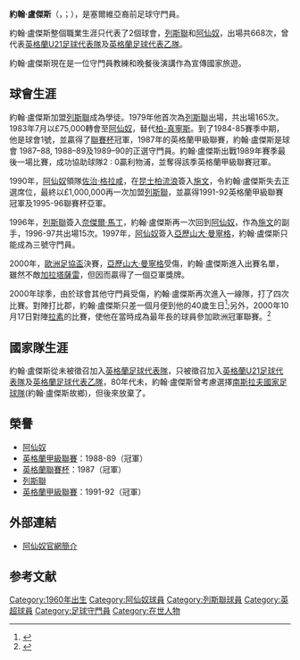 {{noteTA
|G1=arsenal
|G2=足球
}}
{{Football player infobox 
|  playername     = 約翰·盧傑斯<br />''John Lukic''
|  image          = 
|  fullname       = Jovan "John" Lukic
|  nickname       = 
|  dateofbirth    = {{birth date and age|1960|12|11}} 
|  height         = {{height|m=1.93}}
|  cityofbirth    = [[切斯特菲爾德|切斯特菲爾德]] 
|  countryofbirth = [[英格蘭|英格蘭]]
|  currentclub    = 
|  position       = [[守門員|守門員]]
|  clubnumber     = 
| youthyears1 = 
| youthclubs1 = [[列斯聯|列斯聯]]
| years1 = 1978–1983
| clubs1 = [[列斯聯|列斯聯]]
| caps1 = 165
| goals1 = 0
| years2 = 1983–1990
| clubs2 = [[阿仙奴|阿仙奴]]
| caps2 = 223
| goals2 = 0
| years3 = 1980–1996
| clubs3 = [[列斯聯|列斯聯]]
| caps3 = 265
| goals3 = 0
| years4 = 1992–1993
| clubs4 = [[阿仙奴|阿仙奴]]
| caps4 = 15
| goals4 = 0
| nationalyears1 = 1980–1981
| nationalteam1  = [[英格蘭21歲以下足球代表隊|英格蘭U21]]
| nationalcaps1  = 7
| nationalgoals1 = 0
| nationalyears2 = 1990
| nationalteam2  = [[英格蘭足球代表乙隊|英格蘭足球代表乙隊]]
| nationalcaps2  = 1
| nationalgoals2 = 0
}}
'''約翰·盧傑斯'''（{{lang-en|'''Jovan "John" Lukic'''}}，{{lang-sr|Јован "Џон" Лукић}}；{{bd|1960年|12月11日}}），是塞爾維亞裔前足球守門員。

約翰·盧傑斯整個職業生涯只代表了2個球會，[[列斯聯|列斯聯]]和[[阿仙奴|阿仙奴]]，出場共668次，曾代表[[英格蘭21歲以下足球代表隊|英格蘭U21足球代表隊]]及[[英格蘭足球代表乙隊|英格蘭足球代表乙隊]]。

約翰·盧傑斯現在是一位守門員教練和晚餐後演講作為宣傳國家旅遊。

==球會生涯==
約翰·盧傑斯加盟[[列斯聯|列斯聯]]成為學徒。1979年他首次為[[列斯聯|列斯聯]]出場，共出場165次。1983年7月以£75,000轉會至[[阿仙奴|阿仙奴]]，替代[[柏-真寧斯|柏-真寧斯]]。到了1984-85賽季中期，他是球會1號，並贏得了[[英格蘭聯賽盃|聯賽杯]]冠軍，1987年的英格蘭甲級聯賽，約翰·盧傑斯是球會 1987–88, 1988–89及1989–90的正選守門員。約翰·盧傑斯出戰1989年賽季最後一場比賽，成功協助球隊2 : 0贏利物浦，並奪得該季英格蘭甲級聯賽冠軍。

1990年，[[阿仙奴|阿仙奴]]領隊[[佐治·格拉咸|佐治·格拉咸]]，在[[昆士柏流浪|昆士柏流浪]]簽入[[施文|施文]]，令約翰·盧傑斯失去正選席位，最終以£1,000,000再一次加盟[[列斯聯|列斯聯]]，並贏得1991-92英格蘭甲級聯賽冠軍及1995-96聯賽杯亞軍。

1996年，[[列斯聯|列斯聯]]簽入[[奈傑爾·馬丁|奈傑爾·馬丁]]，約翰·盧傑斯再一次回到[[阿仙奴|阿仙奴]]，作為[[施文|施文]]的副手，1996-97共出場15次。1997年，[[阿仙奴|阿仙奴]]簽入[[亞歷山大·曼寧格|亞歷山大·曼寧格]]，約翰·盧傑斯只能成為三號守門員。

2000年，[[歐洲足協盃|歐洲足協盃]]決賽，[[亞歷山大·曼寧格|亞歷山大·曼寧格]]受傷，約翰·盧傑斯進入出賽名單，雖然不敵[[加拉塔薩雷|加拉塔薩雷]]，但因而贏得了一個亞軍獎牌。

2000年球季，由於球會其他守門員受傷，約翰·盧傑斯再次進入一線隊，打了四次比賽。對陣打比郡，約翰·盧傑斯只差一個月便到他的40歲生日<ref>{{cite news|url=http://news.bbc.co.uk/sport1/hi/football/eng_prem/1017362.stm|title=Gunners fire blanks against Derby|publisher=[[BBC|BBC]]|date=11 November 2000|accessdate=21 March 2010|archive-date=2002-09-21|archive-url=https://web.archive.org/web/20020921231738/http://news.bbc.co.uk/sport1/hi/football/eng_prem/1017362.stm|dead-url=no}}</ref>;另外，2000年10月17日對陣[[拉素|拉素]]的比賽，使他在當時成為最年長的球員參加歐洲冠軍聯賽。<ref>{{cite news|url=http://news.bbc.co.uk/sport1/hi/football/champions_league/977349.stm|title=Pires sends Arsenal through|publisher=[[BBC|BBC]]|date=17 October 2000|accessdate=21 March 2010|archive-date=2003-09-19|archive-url=https://web.archive.org/web/20030919054506/http://news.bbc.co.uk/sport1/hi/football/champions_league/977349.stm|dead-url=no}}</ref>

==國家隊生涯==
約翰·盧傑斯從未被徵召加入[[英格蘭足球代表隊|英格蘭足球代表隊]]，只被徵召加入[[英格蘭21歲以下足球代表隊|英格蘭U21足球代表隊]]及[[英格蘭足球代表乙隊|英格蘭足球代表乙隊]]，80年代未，約翰·盧傑斯曾考慮選擇[[南斯拉夫國家足球隊|南斯拉夫國家足球隊]](約翰·盧傑斯故鄉)，但後來放棄了。

==榮譽==
* [[阿仙奴|阿仙奴]]
* [[英格蘭甲級聯賽|英格蘭甲級聯賽]]：1988-89（冠軍）
* [[英格蘭甲組聯賽|英格蘭聯賽杯]]：1987（冠軍）
* [[列斯聯|列斯聯]]
* [[英格蘭甲組聯賽|英格蘭甲級聯賽]]：1991-92（冠軍）

==外部連結==
*{{en icon}} [https://web.archive.org/web/20150923194833/http://www.arsenal.com/history/profiles/417/john-lukic 阿仙奴官網簡介]

==参考文献==
{{reflist}}

{{DEFAULTSORT:Lukic, John}}
[[Category:1960年出生|Category:1960年出生]]
[[Category:阿仙奴球員|Category:阿仙奴球員]]
[[Category:列斯聯球員|Category:列斯聯球員]]
[[Category:英超球員|Category:英超球員]]
[[Category:足球守門員|Category:足球守門員]]
[[Category:在世人物|Category:在世人物]]
